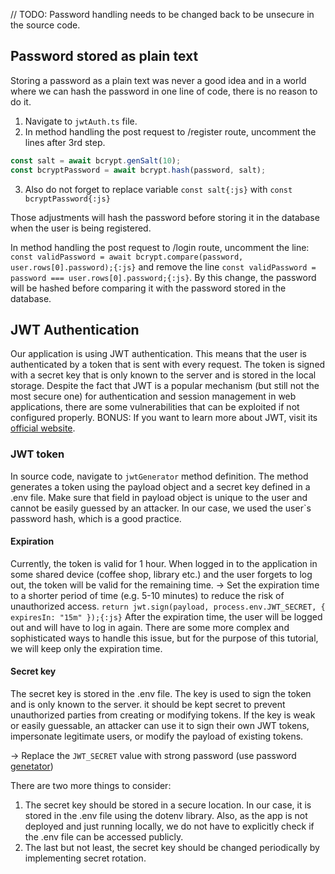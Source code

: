 



// TODO: Password handling needs to be changed back to be unsecure in the source code.

## Password stored as plain text

Storing a password as a plain text was never a good idea and in a world where we can hash the password in one line of
code, there is no reason to do it.

1. Navigate to ```jwtAuth.ts``` file.
2. In method handling the post request to /register route, uncomment the lines after 3rd step.
```js filename="jwtAuth.ts"  copy showLineNumbers
const salt = await bcrypt.genSalt(10);
const bcryptPassword = await bcrypt.hash(password, salt);
```
3. Also do not forget to replace variable `const salt{:js}` with `const bcryptPassword{:js}`

Those adjustments will hash the password before storing it in the database when the user is being registered.

In method handling the post request to /login route, uncomment the
line: `const validPassword = await bcrypt.compare(password, user.rows[0].password);{:js}` and remove the
line `const validPassword = password === user.rows[0].password;{:js}`.
By this change, the password will be hashed before comparing it with the password stored in the database.

## JWT Authentication

Our application is using JWT authentication. This means that the user is authenticated by a token that is sent with
every request. The token is signed with a secret key that is only known to the server and is stored in the local
storage.
Despite the fact that JWT is a popular mechanism (but still not the most secure one) for authentication and session
management in web applications,
there are some vulnerabilities that can be exploited if not configured properly.
BONUS: If you want to learn more about JWT, visit its [official website](https://jwt.io/).

### JWT token

In source code, navigate to ```jwtGenerator``` method definition.
The method generates a token using the payload object and a secret key defined in a .env file.
Make sure that field in payload object is unique to the user and cannot be easily guessed by an attacker.
In our case, we used the user`s password hash, which is a good practice.

#### Expiration

Currently, the token is valid for 1 hour. When logged in to the application in some shared device (coffee shop, library
etc.) and the user forgets to log out, the token will be valid for the remaining time.
-> Set the expiration time to a shorter period of time (e.g. 5-10 minutes) to reduce the risk of unauthorized access.
`return jwt.sign(payload, process.env.JWT_SECRET, { expiresIn: "15m" });{:js}`
After the expiration time, the user will be logged out and will have to log in again.
There are some more complex and sophisticated ways to handle this issue, but for the purpose of this tutorial, we will
keep only the expiration time.

#### Secret key

The secret key is stored in the .env file. The key is used to sign the token and is only known to the server.
it should be kept secret to prevent unauthorized parties from creating or modifying tokens. If the key is weak or easily
guessable, an attacker can use it to sign their own JWT tokens, impersonate legitimate users, or modify the payload of
existing tokens.

-> Replace the ```JWT_SECRET``` value with strong password (use password [genetator](https://www.lastpass.com/features/password-generator))

There are two more things to consider:

1. The secret key should be stored in a secure location. In our case, it is stored in the .env file using the dotenv
library. Also, as the app is
not deployed and just running locally, we do not have to explicitly check if the .env file can be accessed publicly.
2. The last but not least, the secret key should be changed periodically by implementing secret rotation.

